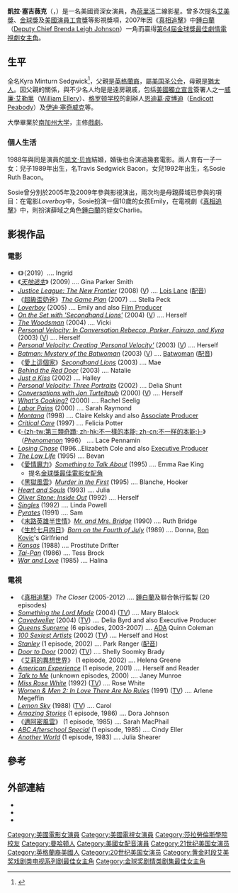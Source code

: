 {{Link style|time=2015-12-11T09:54:44+00:00}}
{{noteTA
|G1=Movie
|G2=TV
|G3=Show
|1=zh-tw:凱拉;zh-hk:凱拉;zh-cn:凯拉;
|2=zh-tw:塞吉薇克;zh-hk:薛域;zh-cn:塞吉维克;
}}
{{藝人
| name              = 凱拉·塞吉薇克<br />Kyra Sedgwick
| 類型 = 女演員
| image             = KyraSedgwickJune09.jpg
| caption           = 2009年6月，凱拉在[[好萊塢星光大道|好萊塢星光大道]]上獲星時
| birthname         = Kyra Minturn Sedgwick<ref name="nytimes" />
| birthdate         = {{birth date and age|1965|8|19}}
| birthplace        = [[美國|美國]] [[紐約州|紐約州]] [[紐約市|紐約市]]
| deathdate         =
| deathplace        =
| occupation        = [[演員|演員]]
| yearsactive       = 1982年至今
| othername         = Kiko
| homepage          =
| spouse            = {{marriage|[[凯文·貝肯|凯文·貝肯]]|1988}}
| goldenglobeawards='''最佳戲劇類電視女主角'''<br>2007年 《[[真相追擊|真相追擊]]》
| emmyawards='''戲劇類最佳女主角'''<br>2010年 《[[真相追擊|真相追擊]]》
}}
'''凱拉·塞吉薇克'''（{{lang-en|Kyra Sedgwick}}，{{bd|1965年|8月19日}}）是一名美國資深女演員，為[[荷里活|荷里活]]二線影星。曾多次提名[[艾美獎|艾美獎]]、[[金球獎_(影視獎項)|金球獎]]及[[美國演員工會獎|美國演員工會獎]]等影視獎項，2007年因《[[真相追擊|真相追擊]]》中[[鍾白蘭|鍾白蘭]]（[[:en:Brenda_Leigh_Johnson|Deputy Chief Brenda Leigh Johnson]]）一角而贏得[[第64屆金球獎|第64屆金球獎]][[金球獎最佳劇情電視劇女主角|最佳劇情電視劇女主角]]。

== 生平 ==
全名Kyra Minturn Sedgwick<ref name="nytimes">{{cite news |url=http://query.nytimes.com/gst/fullpage.html?res=940DE1DB133FF930A35757C0A96E948260 |title=Kyra M. Sedgwick And Kevin Bacon, Actors, Engaged |work=''[[New_York_Times|New York Times]]'' |accessdate=2010-03-15 |archive-date=2008-12-01 |archive-url=https://web.archive.org/web/20081201152712/http://query.nytimes.com/gst/fullpage.html?res=940DE1DB133FF930A35757C0A96E948260 |dead-url=no }}</ref>，父親是[[英格蘭人|英格蘭裔]]，屬[[美国圣公会|美国圣公会]]，母親是[[猶太人|猶太人]]。因父親的關係，與不少名人均是是遠房親戚，包括[[美國獨立宣言|美國獨立宣言]]簽署人之一[[威廉·埃勒里|威廉·艾勒里]]（[[:en:William_Ellery|William Ellery]]）、[[格罗顿学校|格罗顿学校]]的創辦人[[恩迪葛·皮博迪|恩迪葛·皮博迪]]（[[:en:Endicott_Peabody_(educator)|Endicott Peabody]]）及[[伊迪·塞奇威克|伊迪·塞奇威克]]等。

大學畢業於[[南加州大学|南加州大学]]，主修[[戲劇|戲劇]]。

=== 個人生活 ===
1988年與同是演員的[[凯文·贝肯|凯文·贝肯]]結婚，婚後也合演過幾套電影。兩人育有一子一女：兒子1989年出生，名Travis Sedgwick Bacon，女兒1992年出生，名Sosie Ruth Bacon。

Sosie曾分別於2005年及2009年參與影視演出，兩次均是母親薛域已參與的項目：在電影''Loverboy''中，Sosie扮演一個10歲的女孩Emily，在電視劇《[[真相追擊|真相追擊]]》中，則扮演薛域之角色[[鍾白蘭|鍾白蘭]]的姪女Charlie。

== 影視作品 ==

=== 電影 ===
* 《{{le|結束，開始|Endings, Beginnings}}》（2019）.... Ingrid
* 《''[[天地逃生|天地逃生]]''》 (2009) .... Gina Parker Smith 
* ''[[Justice_League:_The_New_Frontier|Justice League: The New Frontier]]'' (2008) ([[Direct-to-video|V]]) .... [[Lois_Lane|Lois Lane]] ([[配音|配音]])
* 《[[超級盃奶爸|超級盃奶爸]]》''[[:en:The_Game_Plan_(film)|The Game Plan]]'' (2007) .... Stella Peck
* ''[[:en:Loverboy_(2005_film)|Loverboy]]'' (2005) .... Emily and also [[Film_Producer|Film Producer]]
* ''[[On_the_Set_with_'Secondhand_Lions'|On the Set with 'Secondhand Lions']]'' (2004) ([[Direct-to-video|V]]) .... Herself
* ''[[The_Woodsman|The Woodsman]]'' (2004) .... Vicki
* ''[[Personal_Velocity:_In_Conversation_Rebecca,_Parker,_Fairuza,_and_Kyra|Personal Velocity: In Conversation Rebecca, Parker, Fairuza, and Kyra]]'' (2003) ([[Direct-to-video|V]]) .... Herself
* ''[[Personal_Velocity:_Creating_'Personal_Velocity'|Personal Velocity: Creating 'Personal Velocity']]'' (2003) ([[Direct-to-video|V]]) .... Herself
* ''[[Batman:_Mystery_of_the_Batwoman|Batman: Mystery of the Batwoman]]'' (2003) ([[Direct-to-video|V]]) .... [[Batwoman|Batwoman]] ([[配音|配音]])
* 《[[愛上這個家|愛上這個家]]》''[[:en:Secondhand_Lions|Secondhand Lions]]'' (2003) .... Mae
* ''[[Behind_the_Red_Door|Behind the Red Door]]'' (2003) .... Natalie
* ''[[Just_a_Kiss_(2002_film)|Just a Kiss]]'' (2002) .... Halley
* ''[[Personal_Velocity:_Three_Portraits|Personal Velocity: Three Portraits]]'' (2002) .... Delia Shunt 
* ''[[Conversations_with_Jon_Turteltaub|Conversations with Jon Turteltaub]]'' (2000) ([[Direct-to-video|V]]) .... Herself
* ''[[What's_Cooking?|What's Cooking?]]'' (2000) .... Rachel Seelig
* ''[[:en:Labor_Pains_(2000_film)|Labor Pains]]'' (2000) .... Sarah Raymond
* ''[[:en:Montana_(film)|Montana]]'' (1998) .... Claire Kelsky and also [[Associate_Producer|Associate Producer]]
* ''[[:en:Critical_Care_(film)|Critical Care]]'' (1997) .... Felicia Potter
* 《[[不一樣的本能|-{zh-tw:第三類奇蹟; zh-hk:不一樣的本能; zh-cn:不一样的本能;}-]]》（''[[:en:Phenomenon_(film)|Phenomenon]]'' 1996） .... Lace Pennamin
* ''[[Losing_Chase|Losing Chase]]'' (1996...Elizabeth Cole and also [[Executive_Producer|Executive Producer]] 
* ''[[The_Low_Life|The Low Life]]'' (1995) .... Bevan
* 《[[愛情魔力|愛情魔力]]》''[[Something_to_Talk_About_(film)|Something to Talk About]]'' (1995) .... Emma Rae King
** 提名[[金球獎最佳電影女配角|金球獎最佳電影女配角]]
* 《[[黑獄風雲|黑獄風雲]]》''[[Murder_in_the_First|Murder in the First]]'' (1995) .... Blanche, Hooker
* ''[[Heart_and_Souls|Heart and Souls]]'' (1993) .... Julia
* ''[[Oliver_Stone:_Inside_Out|Oliver Stone: Inside Out]]'' (1992) .... Herself
* ''[[:en:Singles_(1992_film)|Singles]]'' (1992) .... Linda Powell
* ''[[Pyrates|Pyrates]]'' (1991) .... Sam
* 《[[末路英雄半世情|末路英雄半世情]]》''[[Mr._and_Mrs._Bridge|Mr. and Mrs. Bridge]]'' (1990) .... Ruth Bridge
* 《[[生于七月四日_(电影)|生於七月四日]]》''[[:en:Born_on_the_Fourth_of_July_(film)|Born on the Fourth of July]]'' (1989) .... Donna, [[Ron_Kovic|Ron Kovic]]'s Girlfriend
* ''[[:en:Kansas_(film)|Kansas]]'' (1988) .... Prostitute Drifter
* ''[[:en:Tai-Pan_(film)|Tai-Pan]]'' (1986) .... Tess Brock
* ''[[War_and_Love|War and Love]]'' (1985) .... Halina

=== 電視 ===
* 《[[真相追擊|真相追擊]]》''The Closer'' (2005-2012) .... [[鍾白蘭|鍾白蘭]]及聯合執行監製 (20 episodes)
* ''[[Something_the_Lord_Made|Something the Lord Made]]'' (2004) ([[Television_movie|TV]]) .... Mary Blalock
* ''[[Cavedweller|Cavedweller]]'' (2004) ([[Television_movie|TV]]) .... Delia Byrd and also Executive Producer
* ''[[Queens_Supreme|Queens Supreme]]'' (6 episodes, 2003-2007) .... [[ADA|ADA]] Quinn Coleman
* ''[[100_Sexiest_Artists|100 Sexiest Artists]]'' (2002) ([[Television_movie|TV]]) .... Herself and Host
* ''[[Stanley_(2001_TV_series)|Stanley]]'' (1 episode, 2002) .... Park Ranger ([[配音|配音]])
* ''[[:en:Door_to_Door_(film)|Door to Door]]'' (2002) ([[Television_movie|TV]]) .... Shelly Soomky Brady
* 《[[艾莉的異想世界|艾莉的異想世界]]》 (1 episode, 2002) .... Helena Greene
* ''[[American_Experience|American Experience]]'' (1 episode, 2001) .... Herself and Reader
* ''[[:en:Talk_to_Me_(U.S._TV_series)|Talk to Me]]'' (unknown episodes, 2000) .... Janey Munroe
* ''[[Miss_Rose_White|Miss Rose White]]'' (1992) ([[Television_movie|TV]]) .... Rose White
* ''[[Women_&_Men_2|Women & Men 2: In Love There Are No Rules]]'' (1991) ([[Television_movie|TV]]) .... Arlene Megeffin
* ''[[Lemon_Sky|Lemon Sky]]'' (1988) ([[Television_movie|TV]]) .... Carol
* ''[[:en:Amazing_Stories_(TV_series)|Amazing Stories]]'' (1 episode, 1986) .... Dora Johnson
* 《[[邁阿密風雲|邁阿密風雲]]》 (1 episode, 1985) .... Sarah MacPhail
* ''[[ABC_Afterschool_Special|ABC Afterschool Special]]'' (1 episode, 1985) .... Cindy Eller
* ''[[:en:Another_World_(TV_series)|Another World]]'' (1 episode, 1983) .... Julia Shearer

== 參考 ==
{{reflist}}

== 外部連結 ==
* {{imdb|id=0001718}}
* {{ymovies name|id=1800084670}}
* {{myspace|id=officialkyrasedgwick}}
{{黄金时段艾美奖剧情类最佳女主角}}
{{金球奖剧情类剧集最佳女主角}}

{{Authority control}}
{{DEFAULTSORT:Sedgwick, Kyra}}
[[Category:美國電影女演員|Category:美國電影女演員]]
[[Category:美國電視女演員|Category:美國電視女演員]]
[[Category:莎拉勞倫斯學院校友|Category:莎拉勞倫斯學院校友]]
[[Category:曼哈顿人|Category:曼哈顿人]]
[[Category:美國女配音演員|Category:美國女配音演員]]
[[Category:21世纪美国女演员|Category:21世纪美国女演员]]
[[Category:英格蘭裔美國人|Category:英格蘭裔美國人]]
[[Category:20世纪美国女演员|Category:20世纪美国女演员]]
[[Category:黄金时段艾美奖戏剧类电视系列剧最佳女主角|Category:黄金时段艾美奖戏剧类电视系列剧最佳女主角]]
[[Category:金球奖剧情类剧集最佳女主角|Category:金球奖剧情类剧集最佳女主角]]